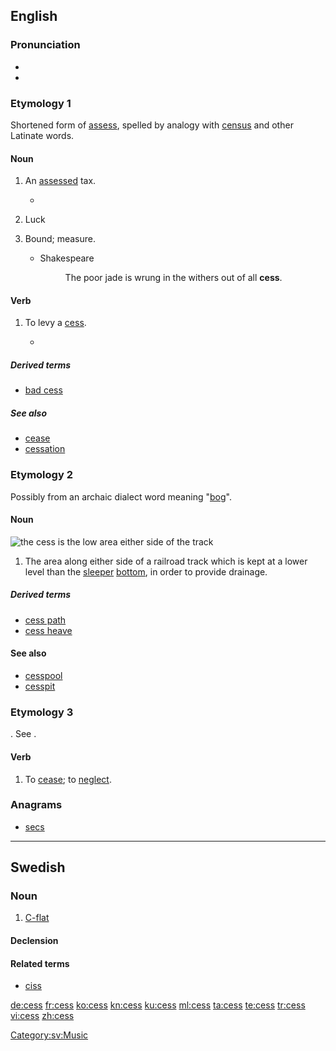 {{also|Cess|ċess}}
==English==
{{wikipedia}}

===Pronunciation===
* {{IPA|/sɛs/|lang=en}}
* {{rhymes|ɛs|lang=en}}

===Etymology 1===
Shortened form of [[assess]], spelled by analogy with [[census]] and other Latinate words.

====Noun====
{{en-noun|es}}

# {{context|British|Ireland|lang=en}} An [[assess]]ed tax.
#* {{quote-book|year=1596|author={{w|Edmund Spenser|Spenser}}|title={{w|A View of the Present State of Ireland}}|chapter=|edition=|url=http://books.google.com/books?id=1iFMAAAAcAAJ&pg=PA503|passage='''Cess''' is none other than that which you yourself called imposition...}}
# {{context|British|Ireland|informal|lang=en}} Luck
# {{context|obsolete|lang=en}} Bound; measure.
#* Shakespeare
#*: The poor jade is wrung in the withers out of all '''cess'''.

====Verb====
{{en-verb|cesses|cessing|cessed}}

# {{context|British|Ireland|lang=en}} To levy a [[#Noun|cess]].
#* {{quote-book|year=1596|author={{w|Edmund Spenser|Spenser}}|title={{w|A View of the Present State of Ireland}}|chapter=|edition=|url=http://books.google.com/books?id=1iFMAAAAcAAJ&pg=PA517|passage=...according to the quantity thereof, we may '''cess''' the said rent and allowance issuing thereout.}}

=====Derived terms=====
* [[bad cess]]

=====See also=====
* [[cease]]
* [[cessation]]

===Etymology 2===
Possibly from an archaic dialect word meaning "[[bog]]".

====Noun====
[[File:Skagensbanen Bunken.jpg|thumb|right|the '''cess''' is the low area either side of the track]] 
{{en-noun|es}}

# {{context|rail transport|lang=en}} The area along either side of a railroad track which is kept at a lower level than the [[sleeper]] [[bottom]], in order to provide drainage.

=====Derived terms=====
* [[cess path]]
* [[cess heave]]

====See also====
* [[cesspool]]
* [[cesspit]]

===Etymology 3===
{{etyl|fr|en}} {{term|cesser|lang=fr}}. See {{term|cease|lang=en}}.

====Verb====
{{en-verb|cesses|cessing|cessed}}

# {{context|obsolete|lang=en}} To [[cease]]; to [[neglect]].
#: {{rfquotek|Spenser}}

{{Webster 1913}}

===Anagrams===
* [[secs#English|secs]]

----

==Swedish==

===Noun===
{{sv-noun|n}}

# [[C-flat]]

====Declension====
{{sv-noun-n-zero|genitive=}}

====Related terms====
* [[ciss]]

[[Category:sv:Music]]

[[de:cess]]
[[fr:cess]]
[[ko:cess]]
[[kn:cess]]
[[ku:cess]]
[[ml:cess]]
[[ta:cess]]
[[te:cess]]
[[tr:cess]]
[[vi:cess]]
[[zh:cess]]